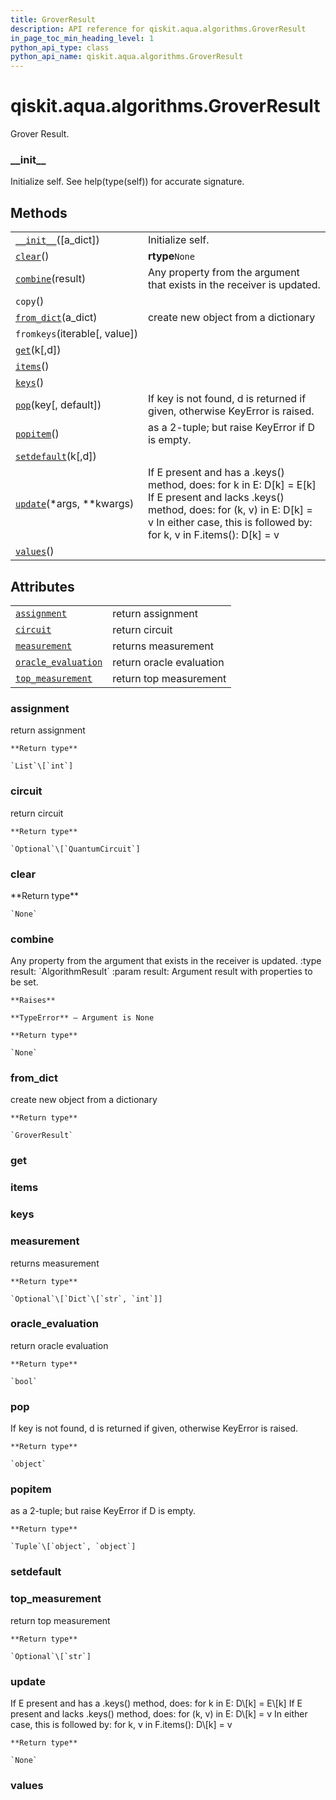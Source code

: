```yaml
---
title: GroverResult
description: API reference for qiskit.aqua.algorithms.GroverResult
in_page_toc_min_heading_level: 1
python_api_type: class
python_api_name: qiskit.aqua.algorithms.GroverResult
---
```


# qiskit.aqua.algorithms.GroverResult

<Class id="qiskit.aqua.algorithms.GroverResult" isDedicatedPage={true} github="https://github.com/qiskit-community/qiskit-aqua/tree/stable/0.9/qiskit/aqua/algorithms/amplitude_amplifiers/grover.py" signature="GroverResult(a_dict=None)">
  Grover Result.

  ### \_\_init\_\_

  <Function id="qiskit.aqua.algorithms.GroverResult.__init__" name="__init__" signature="__init__(a_dict=None)">
    Initialize self. See help(type(self)) for accurate signature.
  </Function>

  ## Methods

  |                                                                                                                          |                                                                                                                                                                                                                      |
  | ------------------------------------------------------------------------------------------------------------------------ | -------------------------------------------------------------------------------------------------------------------------------------------------------------------------------------------------------------------- |
  | [`__init__`](#qiskit.aqua.algorithms.GroverResult.__init__ "qiskit.aqua.algorithms.GroverResult.__init__")(\[a\_dict])   | Initialize self.                                                                                                                                                                                                     |
  | [`clear`](#qiskit.aqua.algorithms.GroverResult.clear "qiskit.aqua.algorithms.GroverResult.clear")()                      | **rtype**`None`                                                                                                                                                                                                      |
  | [`combine`](#qiskit.aqua.algorithms.GroverResult.combine "qiskit.aqua.algorithms.GroverResult.combine")(result)          | Any property from the argument that exists in the receiver is updated.                                                                                                                                               |
  | `copy`()                                                                                                                 |                                                                                                                                                                                                                      |
  | [`from_dict`](#qiskit.aqua.algorithms.GroverResult.from_dict "qiskit.aqua.algorithms.GroverResult.from_dict")(a\_dict)   | create new object from a dictionary                                                                                                                                                                                  |
  | `fromkeys`(iterable\[, value])                                                                                           |                                                                                                                                                                                                                      |
  | [`get`](#qiskit.aqua.algorithms.GroverResult.get "qiskit.aqua.algorithms.GroverResult.get")(k\[,d])                      |                                                                                                                                                                                                                      |
  | [`items`](#qiskit.aqua.algorithms.GroverResult.items "qiskit.aqua.algorithms.GroverResult.items")()                      |                                                                                                                                                                                                                      |
  | [`keys`](#qiskit.aqua.algorithms.GroverResult.keys "qiskit.aqua.algorithms.GroverResult.keys")()                         |                                                                                                                                                                                                                      |
  | [`pop`](#qiskit.aqua.algorithms.GroverResult.pop "qiskit.aqua.algorithms.GroverResult.pop")(key\[, default])             | If key is not found, d is returned if given, otherwise KeyError is raised.                                                                                                                                           |
  | [`popitem`](#qiskit.aqua.algorithms.GroverResult.popitem "qiskit.aqua.algorithms.GroverResult.popitem")()                | as a 2-tuple; but raise KeyError if D is empty.                                                                                                                                                                      |
  | [`setdefault`](#qiskit.aqua.algorithms.GroverResult.setdefault "qiskit.aqua.algorithms.GroverResult.setdefault")(k\[,d]) |                                                                                                                                                                                                                      |
  | [`update`](#qiskit.aqua.algorithms.GroverResult.update "qiskit.aqua.algorithms.GroverResult.update")(\*args, \*\*kwargs) | If E present and has a .keys() method, does: for k in E: D\[k] = E\[k] If E present and lacks .keys() method, does: for (k, v) in E: D\[k] = v In either case, this is followed by: for k, v in F.items(): D\[k] = v |
  | [`values`](#qiskit.aqua.algorithms.GroverResult.values "qiskit.aqua.algorithms.GroverResult.values")()                   |                                                                                                                                                                                                                      |

  ## Attributes

  |                                                                                                                                       |                          |
  | ------------------------------------------------------------------------------------------------------------------------------------- | ------------------------ |
  | [`assignment`](#qiskit.aqua.algorithms.GroverResult.assignment "qiskit.aqua.algorithms.GroverResult.assignment")                      | return assignment        |
  | [`circuit`](#qiskit.aqua.algorithms.GroverResult.circuit "qiskit.aqua.algorithms.GroverResult.circuit")                               | return circuit           |
  | [`measurement`](#qiskit.aqua.algorithms.GroverResult.measurement "qiskit.aqua.algorithms.GroverResult.measurement")                   | returns measurement      |
  | [`oracle_evaluation`](#qiskit.aqua.algorithms.GroverResult.oracle_evaluation "qiskit.aqua.algorithms.GroverResult.oracle_evaluation") | return oracle evaluation |
  | [`top_measurement`](#qiskit.aqua.algorithms.GroverResult.top_measurement "qiskit.aqua.algorithms.GroverResult.top_measurement")       | return top measurement   |

  ### assignment

  <Function id="qiskit.aqua.algorithms.GroverResult.assignment" name="assignment" signature="property assignment">
    return assignment

    **Return type**

    `List`\[`int`]
  </Function>

  ### circuit

  <Function id="qiskit.aqua.algorithms.GroverResult.circuit" name="circuit" signature="property circuit">
    return circuit

    **Return type**

    `Optional`\[`QuantumCircuit`]
  </Function>

  ### clear

  <Function id="qiskit.aqua.algorithms.GroverResult.clear" name="clear" signature="clear()">
    **Return type**

    `None`
  </Function>

  ### combine

  <Function id="qiskit.aqua.algorithms.GroverResult.combine" name="combine" signature="combine(result)">
    Any property from the argument that exists in the receiver is updated. :type result: `AlgorithmResult` :param result: Argument result with properties to be set.

    **Raises**

    **TypeError** – Argument is None

    **Return type**

    `None`
  </Function>

  ### from\_dict

  <Function id="qiskit.aqua.algorithms.GroverResult.from_dict" name="from_dict" signature="static from_dict(a_dict)">
    create new object from a dictionary

    **Return type**

    `GroverResult`
  </Function>

  ### get

  <Function id="qiskit.aqua.algorithms.GroverResult.get" name="get" signature="get(k[, d]) → D[k] if k in D, else d. d defaults to None." />

  ### items

  <Function id="qiskit.aqua.algorithms.GroverResult.items" name="items" signature="items() → a set-like object providing a view on D’s items" />

  ### keys

  <Function id="qiskit.aqua.algorithms.GroverResult.keys" name="keys" signature="keys() → a set-like object providing a view on D’s keys" />

  ### measurement

  <Function id="qiskit.aqua.algorithms.GroverResult.measurement" name="measurement" signature="property measurement">
    returns measurement

    **Return type**

    `Optional`\[`Dict`\[`str`, `int`]]
  </Function>

  ### oracle\_evaluation

  <Function id="qiskit.aqua.algorithms.GroverResult.oracle_evaluation" name="oracle_evaluation" signature="property oracle_evaluation">
    return oracle evaluation

    **Return type**

    `bool`
  </Function>

  ### pop

  <Function id="qiskit.aqua.algorithms.GroverResult.pop" name="pop" signature="pop(key, default=None)">
    If key is not found, d is returned if given, otherwise KeyError is raised.

    **Return type**

    `object`
  </Function>

  ### popitem

  <Function id="qiskit.aqua.algorithms.GroverResult.popitem" name="popitem" signature="popitem()">
    as a 2-tuple; but raise KeyError if D is empty.

    **Return type**

    `Tuple`\[`object`, `object`]
  </Function>

  ### setdefault

  <Function id="qiskit.aqua.algorithms.GroverResult.setdefault" name="setdefault" signature="setdefault(k[, d]) → D.get(k,d), also set D[k]=d if k not in D" />

  ### top\_measurement

  <Function id="qiskit.aqua.algorithms.GroverResult.top_measurement" name="top_measurement" signature="property top_measurement">
    return top measurement

    **Return type**

    `Optional`\[`str`]
  </Function>

  ### update

  <Function id="qiskit.aqua.algorithms.GroverResult.update" name="update" signature="update(*args, **kwargs)">
    If E present and has a .keys() method, does: for k in E: D\[k] = E\[k] If E present and lacks .keys() method, does: for (k, v) in E: D\[k] = v In either case, this is followed by: for k, v in F.items(): D\[k] = v

    **Return type**

    `None`
  </Function>

  ### values

  <Function id="qiskit.aqua.algorithms.GroverResult.values" name="values" signature="values() → an object providing a view on D’s values" />
</Class>

